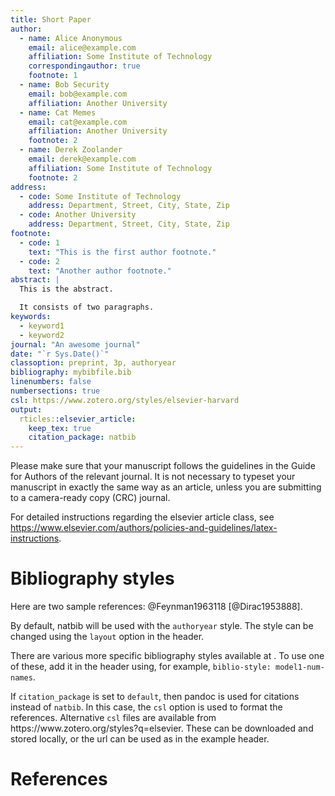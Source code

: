 ```yaml
---
title: Short Paper
author:
  - name: Alice Anonymous
    email: alice@example.com
    affiliation: Some Institute of Technology
    correspondingauthor: true
    footnote: 1
  - name: Bob Security
    email: bob@example.com
    affiliation: Another University
  - name: Cat Memes
    email: cat@example.com
    affiliation: Another University
    footnote: 2
  - name: Derek Zoolander
    email: derek@example.com
    affiliation: Some Institute of Technology
    footnote: 2
address:
  - code: Some Institute of Technology
    address: Department, Street, City, State, Zip
  - code: Another University
    address: Department, Street, City, State, Zip
footnote:
  - code: 1
    text: "This is the first author footnote."
  - code: 2
    text: "Another author footnote."
abstract: |
  This is the abstract.

  It consists of two paragraphs.
keywords: 
  - keyword1
  - keyword2
journal: "An awesome journal"
date: "`r Sys.Date()`"
classoption: preprint, 3p, authoryear
bibliography: mybibfile.bib
linenumbers: false
numbersections: true
csl: https://www.zotero.org/styles/elsevier-harvard
output: 
  rticles::elsevier_article:
    keep_tex: true
    citation_package: natbib
---
```


Please make sure that your manuscript follows the guidelines in the 
Guide for Authors of the relevant journal. It is not necessary to 
typeset your manuscript in exactly the same way as an article, 
unless you are submitting to a camera-ready copy (CRC) journal.

For detailed instructions regarding the elsevier article class, see   [https://www.elsevier.com/authors/policies-and-guidelines/latex-instructions](https://www.elsevier.com/authors/policies-and-guidelines/latex-instructions).


# Bibliography styles

Here are two sample references: @Feynman1963118 [@Dirac1953888].

By default, natbib will be used with the `authoryear` style. 
The style can be changed using the `layout` option in the header.

There are various more specific bibliography styles available at
\url{https://support.stmdocs.in/wiki/index.php?title=Model-wise_bibliographic_style_files}. 
To use one of these, add it in the header using, for example, `biblio-style: model1-num-names`.

If `citation_package` is set to `default`, then pandoc is used for citations instead of `natbib`.
In this case, the `csl` option is used to format the references. Alternative `csl` files
are available from https://www.zotero.org/styles?q=elsevier. These can be downloaded
and stored locally, or the url can be used as in the example header.

# References {-}

